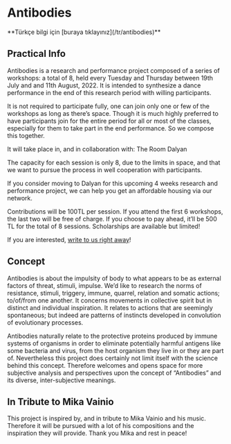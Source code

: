 
# Antibodies

<ReactPlayer url="https://vimeo.com/727721581" width="100%" controls />

<p style={{ textAlign: "center", fontStyle: "italic" }}>
  **Türkçe bilgi için [buraya tıklayınız](/tr/antibodies)**
</p>

## Practical Info

Antibodies is a research and performance project composed of a series of workshops: a total of 8, held every Tuesday and Thursday between 19th July and and 11th August, 2022. It is intended to synthesize a dance performance in the end of this research period with willing participants.

It is not required to participate fully, one can join only one or few of the workshops as long as there’s space. Though it is much highly preferred to have participants join for the entire period for all or most of the classes, especially for them to take part in the end performance. So we compose this together.

It will take place in, and in collaboration with: The Room Dalyan

The capacity for each session is only 8, due to the limits in space, and that we want to pursue the process in well cooperation with participants.

If you consider moving to Dalyan for this upcoming 4 weeks research and performance project, we can help you get an affordable housing via our network.

Contributions will be 100TL per session. If you attend the first 6 workshops, the last two will be free of charge. If you choose to pay ahead, it’ll be 500 TL for the total of 8 sessions. Scholarships are available but limited!

If you are interested, [write to us right away](mailto:hello@sphinx.dance)!

## Concept

Antibodies is about the impulsity of body to what appears to be as external factors of threat, stimuli, impulse. We’d like to research the norms of resistance, stimuli, triggery, immune, quarrel, relation and somatic actions; to/of/from one another. It concerns movements in collective spirit but in distinct and individual inspiration. It relates to actions that are seemingly spontaneous; but indeed are patterns of instincts developed in convolution of evolutionary processes.

Antibodies naturally relate to the protective proteins produced by immune systems of organisms in order to eliminate potentially harmful antigens like some bacteria and virus, from the host organism they live in or they are part of. Nevertheless this project does certainly not limit itself with the science behind this concept. Therefore welcomes and opens space for more subjective analysis and perspectives upon the concept of “Antibodies” and its diverse, inter-subjective meanings.

## In Tribute to Mika Vainio

This project is inspired by, and in tribute to Mika Vainio and his music. Therefore it will be pursued with a lot of his compositions and the inspiration they will provide. Thank you Mika and rest in peace!
